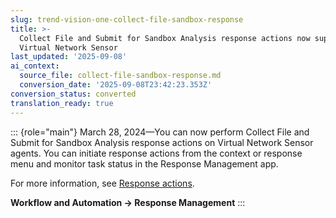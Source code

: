 ```yaml
---
slug: trend-vision-one-collect-file-sandbox-response
title: >-
  Collect File and Submit for Sandbox Analysis response actions now support
  Virtual Network Sensor
last_updated: '2025-09-08'
ai_context:
  source_file: collect-file-sandbox-response.md
  conversion_date: '2025-09-08T23:42:23.353Z'
conversion_status: converted
translation_ready: true
---
```


::: {role="main"}
March 28, 2024—You can now perform Collect File and Submit for Sandbox Analysis response actions on Virtual Network Sensor agents. You can initiate response actions from the context or response menu and monitor task status in the Response Management app.

For more information, see [Response actions](response-actions-section.mdx).

**Workflow and Automation → Response Management**
:::
